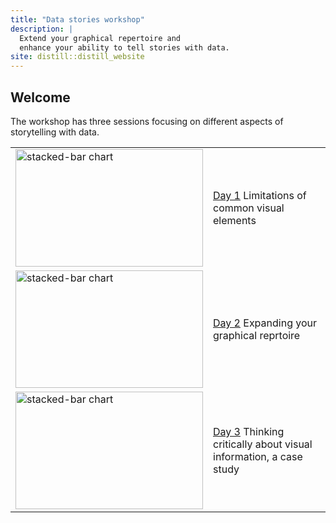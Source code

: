 ```yaml
---
title: "Data stories workshop"
description: |
  Extend your graphical repertoire and 
  enhance your ability to tell stories with data. 
site: distill::distill_website
---
```


## Welcome

The workshop has three sessions focusing on different aspects of storytelling with data. 

<table>
  <tr>
    <td><img src="images/intro-1.png" alt="stacked-bar chart" style="width:300px;height:188px"></td>
    <td>[Day 1](day1.html) Limitations of common visual elements</td>
  </tr>
  <tr>
    <td><img src="images/intro-2.png" alt="stacked-bar chart" style="width:300px;height:188px"></td>
    <td>[Day 2](day2.html) Expanding your graphical reprtoire</td>
  </tr>
  <tr>
    <td><img src="images/intro-3.png" alt="stacked-bar chart" style="width:300px;height:188px"></td>
    <td>[Day 3](day3.html) Thinking critically about visual information, a case study</td>
  </tr>
</table>
